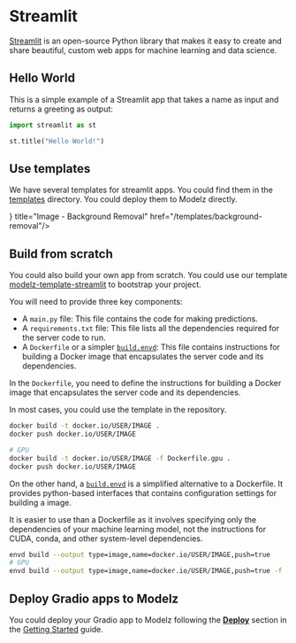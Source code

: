 # Streamlit

[Streamlit](https://streamlit.io/) is an open-source Python library that makes it easy to create and share beautiful, custom web apps for machine learning and data science.

## Hello World

This is a simple example of a Streamlit app that takes a name as input and returns a greeting as output:

```python copy
import streamlit as st

st.title("Hello World!")
```

## Use templates

We have several templates for streamlit apps. You could find them in the [templates](../templates) directory. You could deploy them to Modelz directly.


<Cards>
<Card icon={<svg xmlns="http://www.w3.org/2000/svg" fill="none" viewBox="0 0 24 24" strokeWidth={1.5} stroke="currentColor" className="w-6 h-6">
<path strokeLinecap="round" strokeLinejoin="round" d="M9.813 15.904L9 18.75l-.813-2.846a4.5 4.5 0 00-3.09-3.09L2.25 12l2.846-.813a4.5 4.5 0 003.09-3.09L9 5.25l.813 2.846a4.5 4.5 0 003.09 3.09L15.75 12l-2.846.813a4.5 4.5 0 00-3.09 3.09zM18.259 8.715L18 9.75l-.259-1.035a3.375 3.375 0 00-2.455-2.456L14.25 6l1.036-.259a3.375 3.375 0 002.455-2.456L18 2.25l.259 1.035a3.375 3.375 0 002.456 2.456L21.75 6l-1.035.259a3.375 3.375 0 00-2.456 2.456zM16.894 20.567L16.5 21.75l-.394-1.183a2.25 2.25 0 00-1.423-1.423L13.5 18.75l1.183-.394a2.25 2.25 0 001.423-1.423l.394-1.183.394 1.183a2.25 2.25 0 001.423 1.423l1.183.394-1.183.394a2.25 2.25 0 00-1.423 1.423z" /></svg>} title="Image - Background Removal" href="/templates/background-removal"/>
</Cards>

## Build from scratch

You could also build your own app from scratch. You could use our template [modelz-template-streamlit](https://github.com/tensorchord/modelz-template-streamlit) to bootstrap your project.

You will need to provide three key components:

- A `main.py` file: This file contains the code for making predictions.
- A `requirements.txt` file: This file lists all the dependencies required for the server code to run.
- A `Dockerfile` or a simpler [`build.envd`](https://envd.tensorchord.ai/guide/getting-started.html): This file contains instructions for building a Docker image that encapsulates the server code and its dependencies.

In the `Dockerfile`, you need to define the instructions for building a Docker image that encapsulates the server code and its dependencies.

In most cases, you could use the template in the repository.

```bash copy
docker build -t docker.io/USER/IMAGE .
docker push docker.io/USER/IMAGE

# GPU
docker build -t docker.io/USER/IMAGE -f Dockerfile.gpu .
docker push docker.io/USER/IMAGE
```

On the other hand, a [`build.envd`](https://envd.tensorchord.ai/guide/getting-started.html) is a simplified alternative to a Dockerfile. It provides python-based interfaces that contains configuration settings for building a image. 

It is easier to use than a Dockerfile as it involves specifying only the dependencies of your machine learning model, not the instructions for CUDA, conda, and other system-level dependencies.

```bash copy
envd build --output type=image,name=docker.io/USER/IMAGE,push=true
# GPU
envd build --output type=image,name=docker.io/USER/IMAGE,push=true -f :build_gpu
```

## Deploy Gradio apps to Modelz

You could deploy your Gradio app to Modelz following the [**Deploy**](../gettingstarted/deploy) section in the [Getting Started](../gettingstarted) guide.
